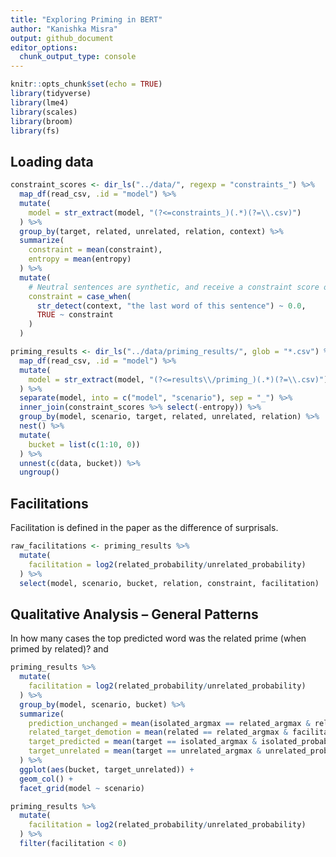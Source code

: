 ```yaml
---
title: "Exploring Priming in BERT"
author: "Kanishka Misra"
output: github_document
editor_options: 
  chunk_output_type: console
---
```


```r
knitr::opts_chunk$set(echo = TRUE)
library(tidyverse)
library(lme4)
library(scales)
library(broom)
library(fs)
```

## Loading data

```r
constraint_scores <- dir_ls("../data/", regexp = "constraints_") %>%
  map_df(read_csv, .id = "model") %>%
  mutate(
    model = str_extract(model, "(?<=constraints_)(.*)(?=\\.csv)")
  ) %>%
  group_by(target, related, unrelated, relation, context) %>%
  summarize(
    constraint = mean(constraint),
    entropy = mean(entropy)
  ) %>%
  mutate(
    # Neutral sentences are synthetic, and receive a constraint score of 0.
    constraint = case_when(
      str_detect(context, "the last word of this sentence") ~ 0.0,
      TRUE ~ constraint
    )
  )

priming_results <- dir_ls("../data/priming_results/", glob = "*.csv") %>%
  map_df(read_csv, .id = "model") %>%
  mutate(
    model = str_extract(model, "(?<=results\\/priming_)(.*)(?=\\.csv)")
  ) %>%
  separate(model, into = c("model", "scenario"), sep = "_") %>%
  inner_join(constraint_scores %>% select(-entropy)) %>%
  group_by(model, scenario, target, related, unrelated, relation) %>%
  nest() %>%
  mutate(
    bucket = list(c(1:10, 0))
  ) %>%
  unnest(c(data, bucket)) %>%
  ungroup()

```

## Facilitations

Facilitation is defined in the paper as the difference of surprisals.

```r
raw_facilitations <- priming_results %>%
  mutate(
    facilitation = log2(related_probability/unrelated_probability)
  ) %>%
  select(model, scenario, bucket, relation, constraint, facilitation)
```

## Qualitative Analysis -- General Patterns

In how many cases the top predicted word was the related prime (when primed by related)? and 

```r
priming_results %>%
  mutate(
    facilitation = log2(related_probability/unrelated_probability)
  ) %>%
  group_by(model, scenario, bucket) %>%
  summarize(
    prediction_unchanged = mean(isolated_argmax == related_argmax & related_argmax == unrelated_argmax),
    related_target_demotion = mean(related == related_argmax & facilitation < 0),
    target_predicted = mean(target == isolated_argmax & isolated_probability > related_probability),
    target_unrelated = mean(target == unrelated_argmax & unrelated_probability > related_probability)
  ) %>%
  ggplot(aes(bucket, target_unrelated)) +
  geom_col() +
  facet_grid(model ~ scenario)
```

```r
priming_results %>%
  mutate(
    facilitation = log2(related_probability/unrelated_probability)
  ) %>%
  filter(facilitation < 0)
```

